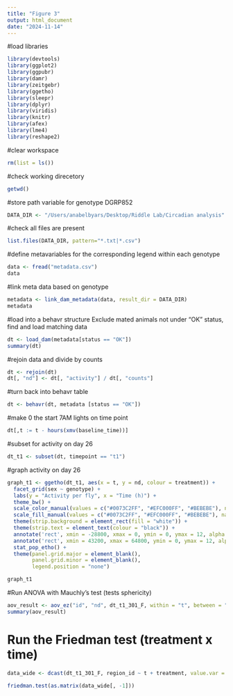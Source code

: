 ```yaml
---
title: "Figure 3"
output: html_document
date: "2024-11-14"
---
```


#load libraries
```r
library(devtools)
library(ggplot2)
library(ggpubr)
library(damr)
library(zeitgebr)
library(ggetho)
library(sleepr)
library(dplyr)
library(viridis)
library(knitr)
library(afex)
library(lme4)
library(reshape2)
```
#clear workspace
```r
rm(list = ls())
```
#check working direcetory
```r
getwd()
```
#store path variable for genotype DGRP852
```r
DATA_DIR <- "/Users/anabelbyars/Desktop/Riddle Lab/Circadian analysis"
```
#check all files are present
```r
list.files(DATA_DIR, pattern="*.txt|*.csv")
```
#define metavariables for the corresponding legend within each genotype
```r
data <- fread("metadata.csv")
data
```
#link meta data based on genotype
```r
metadata <- link_dam_metadata(data, result_dir = DATA_DIR)
metadata
```
#load into a behavr structure
Exclude mated animals not under "OK" status, find and load matching data
```r
dt <- load_dam(metadata[status == "OK"])
summary(dt)
```
#rejoin data and divide by counts
```r
dt <- rejoin(dt)
dt[, "nd"] <- dt[, "activity"] / dt[, "counts"]
```
#turn back into behavr table
```r
dt <- behavr(dt, metadata [status == "OK"])
```
#make 0 the start 7AM lights on time point
```r
dt[,t := t - hours(xmv(baseline_time))]
```
#subset for activity on day 26
```r
dt_t1 <- subset(dt, timepoint == "t1")
```
#graph activity on day 26
```r
graph_t1 <- ggetho(dt_t1, aes(x = t, y = nd, colour = treatment)) + 
  facet_grid(sex ~ genotype) + 
  labs(y = "Activity per fly", x = "Time (h)") + 
  theme_bw() +
  scale_color_manual(values = c("#0073C2FF", "#EFC000FF", "#BEBEBE"), name = "Treatment") +
  scale_fill_manual(values = c("#0073C2FF", "#EFC000FF", "#BEBEBE"), name = "Treatment") +
  theme(strip.background = element_rect(fill = "white")) + 
  theme(strip.text = element_text(colour = "black")) +
  annotate('rect', xmin = -28800, xmax = 0, ymin = 0, ymax = 12, alpha = 0.5, fill = "darkgrey") +
  annotate('rect', xmin = 43200, xmax = 64800, ymin = 0, ymax = 12, alpha = 0.5, fill = "darkgrey") +
  stat_pop_etho() +
  theme(panel.grid.major = element_blank(),
        panel.grid.minor = element_blank(),
        legend.position = "none")

graph_t1
```
#Run ANOVA with Mauchly's test (tests sphericity)
```r
aov_result <- aov_ez("id", "nd", dt_t1_301_F, within = "t", between = "treatment")
summary(aov_result)
```
# Run the Friedman test (treatment x time)
```r
data_wide <- dcast(dt_t1_301_F, region_id ~ t + treatment, value.var = "nd")

friedman.test(as.matrix(data_wide[, -1]))
```

